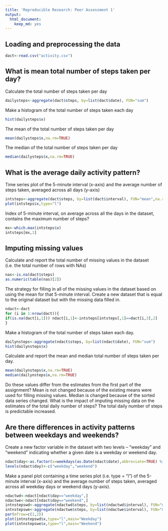 ```yaml
---
title: 'Reproducible Research: Peer Assessment 1'
output:
  html_document:
    keep_md: yes
---
```



## Loading and preprocessing the data
```r
dact<-read.csv("activity.csv")
```

## What is mean total number of steps taken per day?
Calculate the total number of steps taken per day
```r
dailysteps<-aggregate(dact$steps, by=list(dact$date), FUN="sum")
```
Make a histogram of the total number of steps taken each day
```r
hist(dailysteps$x)
```

The mean of the total number of steps taken per day
```r
mean(dailysteps$x,na.rm=TRUE)
```
The median of the total number of steps taken per day
```r
median(dailysteps$x,na.rm=TRUE)
```

## What is the average daily activity pattern?
Time series plot of the 5-minute interval (x-axis) and the average number of steps taken, averaged across all days (y-axis)
```r
intsteps<-aggregate(dact$steps, by=list(dact$interval), FUN="mean",na.rm=TRUE)
plot(intsteps$x,type="l")
```

Index of 5-minute interval, on average across all the days in the dataset, contains the maximum number of steps?
```r
mx<-which.max(intsteps$x)
intsteps[mx,1]
```

## Imputing missing values
Calculate and report the total number of missing values in the dataset (i.e. the total number of rows with NAs)
```r
nas<-is.na(dact$steps)
as.numeric(table(nas)[2])
```
The strategy for filling in all of the missing values in the dataset based on using the mean for that 5-minute interval.
Create a new dataset that is equal to the original dataset but with the missing data filled in.
```r
ndact<-dact
for (i in 1:nrow(dact)){
if(is.na(dact[i,1])) ndact[i,1]<-intsteps[intsteps[,1]==dact[i,3],2]
}
```
Make a histogram of the total number of steps taken each day.
```r
dailynsteps<-aggregate(ndact$steps, by=list(ndact$date), FUN="sum")
hist(dailynsteps$x)
```

Calculate and report the mean and median total number of steps taken per day.
```r
mean(dailynsteps$x,na.rm=TRUE)
median(dailynsteps$x,na.rm=TRUE)
```
Do these values differ from the estimates from the first part of the assignment?
Mean is not changed because of the existing means were used for filling missing values.
Median is changed because of the sorted data series changed.
What is the impact of imputing missing data on the estimates of the total daily number of steps?
The total daily number of steps is predictable increased.

## Are there differences in activity patterns between weekdays and weekends?
Create a new factor variable in the dataset with two levels – “weekday” and “weekend” indicating whether a given date is a weekday or weekend day.
```r
ndact$day<-as.factor(x=weekdays(as.Date(ndact$date),abbreviate=TRUE) %in% c("Сб","Вс"))
levels(ndact$day)<-c("weekday","weekend")
```

Make a panel plot containing a time series plot (i.e. type = "l") of the 5-minute interval (x-axis) and the average number of steps taken, averaged across all weekday days or weekend days (y-axis).

```r
ndactwd<-ndact[ndact$day=="weekday",]
ndactwe<-ndact[ndact$day=="weekend",]
intnstepswd<-aggregate(ndactwd$steps, by=list(ndactwd$interval), FUN="mean")
intnstepswe<-aggregate(ndactwe$steps, by=list(ndactwe$interval), FUN="mean")
par(mfrow=c(1,2))
plot(intnstepswd$x,type="l",main="Weekday")
plot(intnstepswe$x,type="l",main="Weekend")
```

